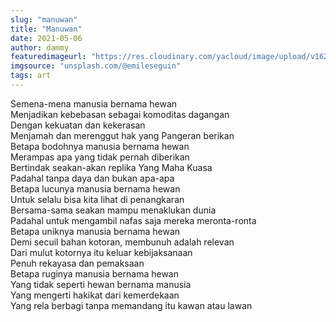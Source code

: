 ```yaml
---
slug: "manuwan"
title: "Manuwan"
date: 2021-05-06
author: dammy
featuredimageurl: "https://res.cloudinary.com/yacloud/image/upload/v1624709298/articles%20pictures/2021-05-06-manuwan/manuwan_gfsroe.jpg"
imgsource: "unsplash.com/@emileseguin"
tags: art
---
```


<div>Semena-mena manusia bernama hewan</div>
<div>Menjadikan kebebasan sebagai komoditas dagangan</div>
<div>Dengan kekuatan dan kekerasan</div>
<div className="end-p">Menjamah dan merenggut hak yang Pangeran berikan</div>

<div>Betapa bodohnya manusia bernama hewan</div>
<div>Merampas apa yang tidak pernah diberikan</div>
<div>Bertindak seakan-akan replika Yang Maha Kuasa</div>
<div className="end-p">Padahal tanpa daya dan bukan apa-apa</div>

<div>Betapa lucunya manusia bernama hewan</div>
<div>Untuk selalu bisa kita lihat di penangkaran</div>
<div>Bersama-sama seakan mampu menaklukan dunia</div>
<div className="end-p">
  Padahal untuk mengambil nafas saja mereka meronta-ronta
</div>

<div>Betapa uniknya manusia bernama hewan</div>
<div>Demi secuil bahan kotoran, membunuh adalah relevan</div>
<div>Dari mulut kotornya itu keluar kebijaksanaan</div>
<div className="end-p">Penuh rekayasa dan pemaksaan</div>

<div>Betapa ruginya manusia bernama hewan</div>
<div>Yang tidak seperti hewan bernama manusia</div>
<div>Yang mengerti hakikat dari kemerdekaan</div>
<div className="end-p">
  Yang rela berbagi tanpa memandang itu kawan atau lawan
</div>
